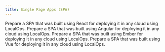 ```yaml
---
title: Single Page Apps (SPA)
---
```


<CardGroup cols={2}>
  <Card title="React" href="/guides/spa/react">
    Prepare a SPA that was built using React for deploying it in any cloud using LocalOps.
  </Card>
  <Card title="Angular" href="/guides/spa/angular">
    Prepare a SPA that was built using Angular for deploying it in any cloud using LocalOps.
  </Card>
  <Card title="Ember" href="/guides/spa/ember">
    Prepare a SPA that was built using Ember for deploying it in any cloud using LocalOps.
  </Card>
  <Card title="Vue" href="/guides/spa/vue">
    Prepare a SPA that was built using Vue for deploying it in any cloud using LocalOps.
  </Card>
</CardGroup>
